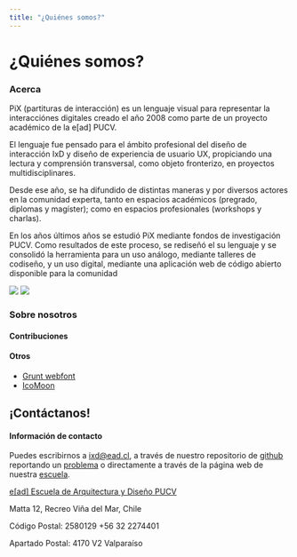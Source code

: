 ```yaml
---
title: "¿Quiénes somos?"
---
```

<Container type="title">
  <h1>¿Quiénes somos?</h1>
</Container>
<Container color="turquoise">
    <div className="row">
        <div className="col-md-6">
        <h3>Acerca</h3>
        <p>
          PiX (partituras de interacción) es un lenguaje visual para representar la interacciónes digitales creado el año 2008 como parte de un proyecto académico de la e[ad] PUCV. 
        </p>
        <p>
          El lenguaje fue pensado para el ámbito profesional del diseño de interacción IxD y diseño de experiencia de usuario UX, propiciando una lectura y comprensión transversal, como objeto fronterizo, en proyectos multidisciplinares. 
        </p>
        <p>
          Desde ese año, se ha difundido de distintas maneras y por diversos actores en la comunidad experta, tanto en espacios académicos (pregrado, diplomas y magíster); como en espacios profesionales (workshops y charlas).
        </p>
        <p>
          En los años últimos años se estudió PiX mediante fondos de investigación PUCV. Como resultados de este proceso, se rediseñó el su lenguaje y se consolidó la herramienta para un uso análogo, mediante talleres de codiseño, y un uso digital, mediante una aplicación web de código abierto disponible para la comunidad 
        </p>
      </div>
      <div className="col-md-6">
        <Image src={`disenadores-usando-partituras-de-interaccion.png`} />
        <Image src={`pix-acerca.png`} />
      </div>
    </div>
</Container>
<Container color="light-gray" name="about-us">
  <h3>Sobre nosotros</h3>
  <h4 className="has-color-turquoise">Contribuciones</h4>

  <Contributors />
  <h4 className="has-color-orange">Otros</h4>
  <ul>
    <li><a href="#">Grunt webfont</a></li>
    <li><a href="#">IcoMoon</a></li>
  </ul>
</Container>
<Container>
<h2 className="has-color-orange" id="contacto">¡Contáctanos!</h2>
<h4 className="has-color-turquoise">Información de contacto</h4>

<p>Puedes escribirnos a <a href="mailto:ixd@ead.cl">ixd@ead.cl</a>, a través de  nuestro repositorio de <a href="https://github.com/eadpucv/pix" target="_blank" rel="noreferer">github</a> reportando un <a href="https://github.com/eadpucv/pix/issues" target="_blank" rel="noreferer">problema</a> o directamente a través de la página web de nuestra <a href="https://ead.pucv.cl" target="_blank" rel="noreferer">escuela</a>.</p>

<p>
  <a href="https://ead.pucv.cl">e[ad] Escuela de Arquitectura y Diseño PUCV </a>
</p>

<p>
  Matta 12, Recreo Viña del Mar, Chile 
</p>
<p>
  Código Postal: 2580129 +56 32 2274401 
</p>
<p>
  Apartado Postal: 4170 V2 Valparaíso
</p>
</Container>
